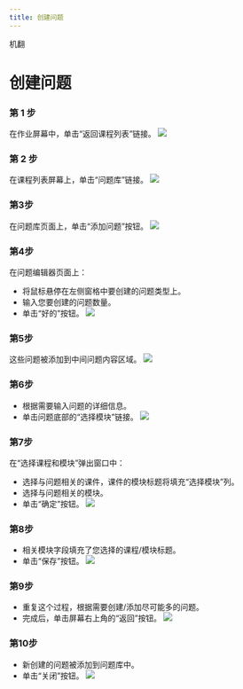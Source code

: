 ```yaml
--- 
title: 创建问题
--- 
```



机翻
# 创建问题

### 第 1 步 
 在作业屏幕中，单击“返回课程列表”链接。
![](/img/ulearning/teacher/assignments08.png)

 ### 第 2 步 
 在课程列表屏幕上，单击“问题库”链接。
![](/img/ulearning/teacher/assignments09.png)

### 第3步
在问题库页面上，单击“添加问题”按钮。
![](/img/ulearning/teacher/assignments10.png)

### 第4步 
 在问题编辑器页面上： 
 - 将鼠标悬停在左侧窗格中要创建的问题类型上。 
 - 输入您要创建的问题数量。 
 - 单击“好的”按钮。
![](/img/ulearning/teacher/assignments11.png)

### 第5步
这些问题被添加到中间问题内容区域。
![](/img/ulearning/teacher/assignments12.png)

### 第6步 

 - 根据需要输入问题的详细信息。 
 - 单击问题底部的“选择模块”链接。
![](/img/ulearning/teacher/assignments13.png)

### 第7步 
 在“选择课程和模块”弹出窗口中： 
 - 选择与问题相关的课件，课件的模块标题将填充“选择模块”列。 
 - 选择与问题相关的模块。 
 - 单击“确定”按钮。
![](/img/ulearning/teacher/assignments14.png)

### 第8步 

 - 相关模块字段填充了您选择的课程/模块标题。 
 - 单击“保存”按钮。
![](/img/ulearning/teacher/assignments15.png)

### 第9步

- 重复这个过程，根据需要创建/添加尽可能多的问题。
- 完成后，单击屏幕右上角的“返回”按钮。
![](/img/ulearning/teacher/assignments16.png)

### 第10步 

 - 新创建的问题被添加到问题库中。 
 - 单击“关闭”按钮。
![](/img/ulearning/teacher/assignments17.png)